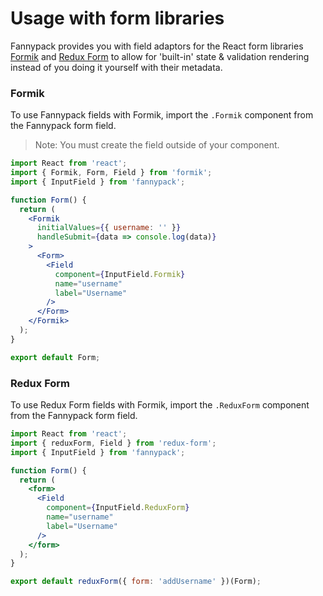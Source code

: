 # Usage with form libraries

Fannypack provides you with field adaptors for the React form libraries [Formik]() and [Redux Form]() to allow for 'built-in' state & validation rendering instead of you doing it yourself with their metadata.

### Formik

To use Fannypack fields with Formik, import the `.Formik` component from the Fannypack form field.

> Note: You must create the field outside of your component.

```jsx
import React from 'react';
import { Formik, Form, Field } from 'formik';
import { InputField } from 'fannypack';

function Form() {
  return (
    <Formik
      initialValues={{ username: '' }}
      handleSubmit={data => console.log(data)}
    >
      <Form>
        <Field
          component={InputField.Formik}
          name="username"
          label="Username"
        />
      </Form>
    </Formik>
  );
}

export default Form;
```

### Redux Form

To use Redux Form fields with Formik, import the `.ReduxForm` component from the Fannypack form field.

```jsx
import React from 'react';
import { reduxForm, Field } from 'redux-form';
import { InputField } from 'fannypack';

function Form() {
  return (
    <form>
      <Field
        component={InputField.ReduxForm}
        name="username"
        label="Username"
      />
    </form>
  );
}

export default reduxForm({ form: 'addUsername' })(Form);
```
